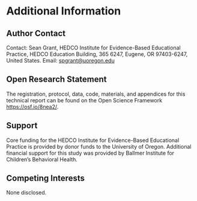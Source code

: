# Additional Information

## Author Contact

Contact: Sean Grant, HEDCO Institute for Evidence-Based Educational Practice, HEDCO Education Building, 365 6247, Eugene, OR 97403-6247, United States. Email: [spgrant@uoregon.edu](mailto:spgrant@uoregon.edu)

## Open Research Statement

The registration, protocol, data, code, materials, and appendices for this technical report can be found on the Open Science Framework [https://osf.io/8nea2/](https://osf.io/8nea2/).

## Support

Core funding for the HEDCO Institute for Evidence-Based Educational Practice is provided by donor funds to the University of Oregon. Additional financial support for this study was provided by Ballmer Institute for Children’s Behavioral Health. 


## Competing Interests

None disclosed.